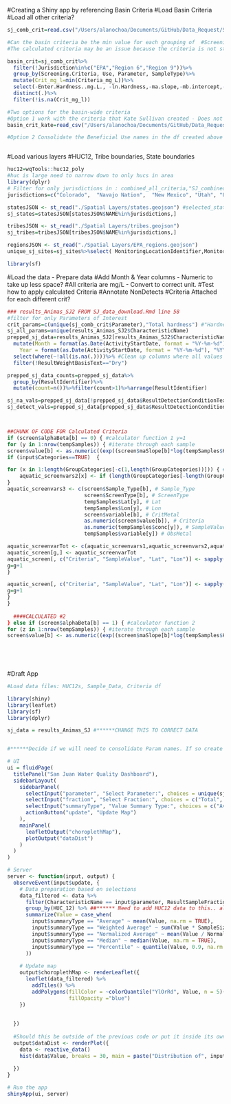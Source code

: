 
#Creating a Shiny app by referencing Basin Criteria
#Load Basin Criteria
#Load all other criteria?
```r
sj_comb_crit=read.csv("/Users/alanochoa/Documents/GitHub/Data_Request/San Juan/SJ_combined_criteria.csv")

#Can the basin criteria be the min value for each grouping of  #Screening.Criteria, Use, Parameter, SampleType, Criteria_mg_L
#The calculated criteria may be an issue because the criteria is not straight forward and is based off of harness and different equations. May need to analyze these and check which is the most stringent formula for each parameter, however still not sure if that is fair because of the different hardness..

basin_crit=sj_comb_crit%>%
  filter(!Jurisdiction%in%c("EPA","Region 6","Region 9"))%>%
  group_by(Screening.Criteria, Use, Parameter, SampleType)%>%
  mutate(Crit_mg_l=min(Criteria_mg_L))%>%
  select(-Enter.Hardness..mg.L., -ln.Hardness,-ma.slope,-mb.intercept,-conversion.factor.alpha..ln.hardness..beta.,-alpha,-beta,-Solve.Ln,-Criteria_mg_L,-Jurisdiction)%>%
  distinct(.)%>%
  filter(!is.na(Crit_mg_l))

#Two options for the basin-wide criteria
#Option 1 work with the criteria that Kate Sullivan created - Does not include calculated criteria, she tended to choose stricter criteria often EPA recommendations. 
basin_crit_kate=read_csv("/Users/alanochoa/Documents/GitHub/Data_Request/San Juan/Master Animas-San Juan Comparative Standards Chart_For Wateshed Goals_FINAL 2021.xlsx - Combined One Basin.csv")

#Option 2 Consolidate the Beneficial Use names in the df created above basin_crit. Currently has 320 criteria ranging from 1 to 28 different criteria for various Parameters.There are 32 different Uses but many of these can be consolidated.



```


#Load various layers
#HUC12, Tribe boundaries, State boundaries
```r
huc12=wqTools::huc12_poly
#huc is large need to narrow down to only hucs in area
library(dplyr)
# Filter for only jurisdictions in : combined_all_criteria,"SJ_combined_criteria.csv")
jurisdictions=c("Colorado",  "Navajo Nation",  "New Mexico", "Utah", "Ute Mountain")

statesJSON <- st_read("./Spatial Layers/states.geojson") #selected_states
sj_states=statesJSON[statesJSON$NAME%in%jurisdictions,]

tribesJSON <- st_read("./Spatial Layers/tribes.geojson")
sj_tribes=tribesJSON[tribesJSON$NAME%in%jurisdictions,]

regionsJSON <- st_read("./Spatial Layers/EPA_regions.geojson")
unique_sj_sites=sj_sites%>%select( MonitoringLocationIdentifier,MonitoringLocationName,LatitudeMeasure,LongitudeMeasure)

library(sf)

```

#Load the data - Prepare data 
#Add Month & Year columns - Numeric to take up less space? 
#All criteria are mg/L - Convert to correct unit.
#Test how to apply calculated Criteria
#Annotate NonDetects
#Criteria Attached for each different crit?

```r
### results_Animas_SJ2 FROM SJ_data_download.Rmd line 58
#filter for only Parameters of Interest
crit_params=c(unique(sj_comb_crit$Parameter),"Total hardness") #"Hardness, carbonate"
sj_all_params=unique(results_Animas_SJ2$CharacteristicName)
prepped_sj_data=results_Animas_SJ2[results_Animas_SJ2$CharacteristicName%in%crit_params,]%>%
  mutate(Month = format(as.Date(ActivityStartDate, format = "%Y-%m-%d"), "%m"),  
    Year = format(as.Date(ActivityStartDate, format = "%Y-%m-%d"), "%Y"))%>%
  select(where(~!all(is.na(.))))%>% #Clean up columns where all values are NA
  filter(!ResultWeightBasisText=="Dry")

prepped_sj_data_counts=prepped_sj_data%>%
  group_by(ResultIdentifier)%>%
  mutate(count=n())%>%filter(count>1)%>%arrange(ResultIdentifier)

sj_na_vals=prepped_sj_data[!prepped_sj_data$ResultDetectionConditionText=="",]
sj_detect_vals=prepped_sj_data[prepped_sj_data$ResultDetectionConditionText=="",]



##CHUNK OF CODE FOR Calculated Criteria
if (screen$alphaBeta[b] == 0) { #calculator function 1 y=1
for (y in 1:nrow(tempSamples)) { #iterate through each sample 
screen$value[b] <- as.numeric((exp((screen$maSlope[b]*log(tempSamples$Hardness[y]))+screen$mbIntercept[b])*screen$conversionFactor[b])/1) #calculate criteria
if (input$Categories==TRUE)  {

for (x in 1:length(GroupCategories[-c(1,length(GroupCategories))])) { # gets 
    aquatic_screenvars2[x] <- if (length(GroupCategories[-length(GroupCategories)])>1) {nCategories[i,x]} else {nCategories[i]}
}
aquatic_screenvars3 <- c(screen$Sample_Type[b], # Sample_Type
                         screen$ScreenType[b], # ScreenType
                         tempSamples$Lat[y], # Lat
                         tempSamples$Lon[y], # Lon
                         screen$variable[b], # CritMetal
                         as.numeric(screen$value[b]), # Criteria
                         as.numeric(tempSamples$conc[y]), # SampleValue
                         tempSamples$variable[y]) # ObsMetal

aquatic_screenvarTot <- c(aquatic_screenvars1,aquatic_screenvars2,aquatic_screenvars3)
aquatic_screen[g,] <- aquatic_screenvarTot
aquatic_screen[, c("Criteria", "SampleValue", "Lat", "Lon")] <- sapply(aquatic_screen[, c("Criteria", "SampleValue", "Lat", "Lon")], as.numeric)
g=g+1
}

aquatic_screen[, c("Criteria", "SampleValue", "Lat", "Lon")] <- sapply(aquatic_screen[, c("Criteria", "SampleValue", "Lat", "Lon")], as.numeric)
g=g+1
}
}
  
  ####CALCULATED #2
} else if (screen$alphaBeta[b] == 1) { #calculator function 2 
for (z in 1:nrow(tempSamples)) { #iterate through each sample
screen$value[b] <- as.numeric((exp((screen$maSlope[b]*log(tempSamples$Hardness[z])+screen$mbIntercept[b]))*(screen$alpha[b]-(log(tempSamples$Hardness[z])*screen$beta[b])))/1) #calculate criteria


  
                      

```


#Draft App
```r

#Load data files: HUC12s, Sample_Data, Criteria df

library(shiny)
library(leaflet)
library(sf)
library(dplyr)

sj_data = results_Animas_SJ #******CHANGE THIS TO CORRECT DATA


#******Decide if we will need to consolidate Param names. If so create new columns.. Shiny currently references ResultSampleFractionText and CharacteristicName

# UI
ui = fluidPage(
  titlePanel("San Juan Water Quality Dashboard"),
  sidebarLayout(
    sidebarPanel(
      selectInput("parameter", "Select Parameter:", choices = unique(sj_data$CharacteristicName)),
      selectInput("fraction", "Select Fraction:", choices = c("Total", "Dissolved")),
      selectInput("summaryType", "Value Summary Type:", choices = c("Average", "Weighted Average", "Normalized Average", "Median", "Percentile")),
      actionButton("update", "Update Map")
    ),
    mainPanel(
      leafletOutput("choroplethMap"),
      plotOutput("dataDist")
    )
  )
)

# Server
server <- function(input, output) {
  observeEvent(input$update, {
    # Data preparation based on selections
    data_filtered <- data %>%
      filter(CharacteristicName == input$parameter, ResultSampleFractionText == input$fraction) %>% 
      group_by(HUC_12) %>% ##****** Need to add HUC12 data to this.. also decide if this is the best way to group the data together
      summarize(Value = case_when(
        input$summaryType == "Average" ~ mean(Value, na.rm = TRUE),
        input$summaryType == "Weighted Average" ~ sum(Value * SampleSize) / sum(SampleSize),
        input$summaryType == "Normalized Average" ~ mean(Value / NormalizingFactor, na.rm = TRUE),
        input$summaryType == "Median" ~ median(Value, na.rm = TRUE),
        input$summaryType == "Percentile" ~ quantile(Value, 0.9, na.rm = TRUE)
      ))
    
    # Update map
    output$choroplethMap <- renderLeaflet({
      leaflet(data_filtered) %>%
        addTiles() %>%
        addPolygons(fillColor = ~colorQuantile("YlOrRd", Value, n = 5)(Value),
                    fillOpacity ="blue")
    })
    
    
  })
  
  #Should this be outside of the previous code or put it inside its own observe event??
  output$dataDist <- renderPlot({
    data <- reactive_data()
    hist(data$Value, breaks = 30, main = paste("Distribution of", input$parameter," by site."))#Can you change it so it is by site? or different chart??
    
  })
}

# Run the app
shinyApp(ui, server)

```